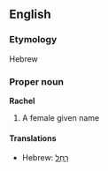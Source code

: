 ==English==
===Etymology===
Hebrew

===Proper noun===
'''Rachel'''

# A female given name

====Translations====
*Hebrew: [[רחל|רָחֵל]]